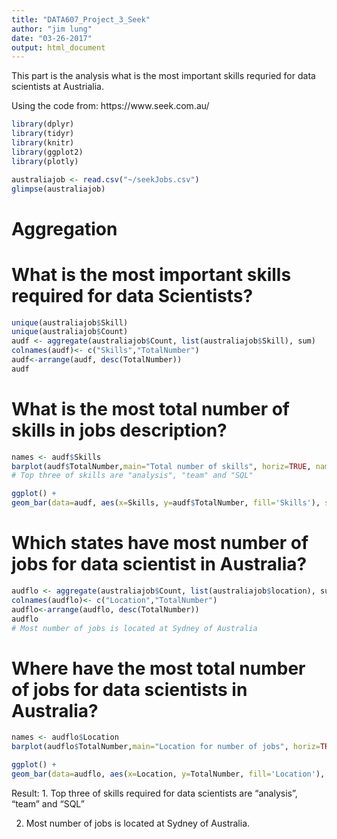 ---
title: "DATA607_Project_3_Seek"
author: "jim lung"
date: "03-26-2017"
output: html_document
---

This part is the analysis what is the most important skills requried for data scientists at Austrialia.

Using the code from: https://www.seek.com.au/

```{r}
library(dplyr)
library(tidyr)
library(knitr)
library(ggplot2)
library(plotly)

australiajob <- read.csv("~/seekJobs.csv")
glimpse(australiajob)

```


# Aggregation

# What is the most important skills required for data Scientists?
```{r }

unique(australiajob$Skill)
unique(australiajob$Count)
audf <- aggregate(australiajob$Count, list(australiajob$Skill), sum)
colnames(audf)<- c("Skills","TotalNumber")
audf<-arrange(audf, desc(TotalNumber))
audf

```

# What is the most total number of skills in jobs description?
```{r }
names <- audf$Skills
barplot(audf$TotalNumber,main="Total number of skills", horiz=TRUE, names.arg=names, las=1, cex.axis=0.5, cex.names = 0.5)
# Top three of skills are "analysis", "team" and "SQL"
```

```{r }
ggplot() +
geom_bar(data=audf, aes(x=Skills, y=audf$TotalNumber, fill='Skills'), stat = "identity")

```


# Which states have most number of jobs for data scientist in Australia?
```{r }

audflo <- aggregate(australiajob$Count, list(australiajob$location), sum)
colnames(audflo)<- c("Location","TotalNumber")
audflo<-arrange(audflo, desc(TotalNumber))
audflo
# Most number of jobs is located at Sydney of Australia
```

# Where have the most total number of jobs for data scientists in Australia?
```{r }
names <- audflo$Location
barplot(audflo$TotalNumber,main="Location for number of jobs", horiz=TRUE, names.arg=names, las=1, cex.axis=0.5, cex.names = 0.5)

```

```{r }
ggplot() +
geom_bar(data=audflo, aes(x=Location, y=TotalNumber, fill='Location'), stat = "identity")

```



Result:
1. Top three of skills required for data scientists are "analysis", "team" and "SQL"

2. Most number of jobs is located at Sydney of Australia.


